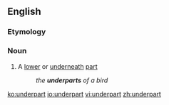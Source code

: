 ==English==

===Etymology===
{{prefix|under|part}}

===Noun===
{{en-noun}}

# A [[lower]] or [[underneath]] [[part]]
#: ''the '''underparts''' of a bird''

[[ko:underpart]]
[[io:underpart]]
[[vi:underpart]]
[[zh:underpart]]